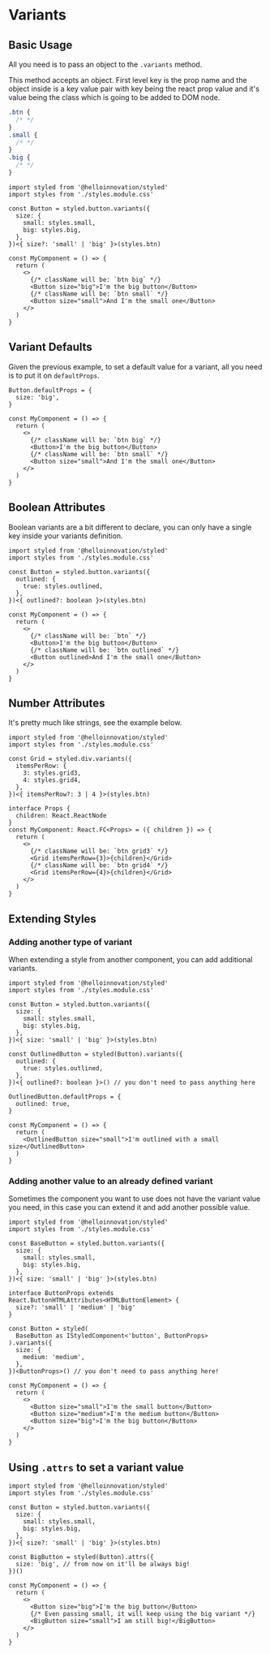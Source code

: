 # Variants

## Basic Usage

All you need is to pass an object to the `.variants` method.

This method accepts an object. First level key is the prop name and the object inside is a key value pair with key being the react prop value and it's value being the class which is going to be added to DOM node.

```css
.btn {
  /* */
}
.small {
  /* */
}
.big {
  /* */
}
```

```tsx
import styled from '@helloinnovation/styled'
import styles from './styles.module.css'

const Button = styled.button.variants({
  size: {
    small: styles.small,
    big: styles.big,
  },
})<{ size?: 'small' | 'big' }>(styles.btn)

const MyComponent = () => {
  return (
    <>
      {/* className will be: `btn big` */}
      <Button size="big">I'm the big button</Button>
      {/* className will be: `btn small` */}
      <Button size="small">And I'm the small one</Button>
    </>
  )
}
```

## Variant Defaults

Given the previous example, to set a default value for a variant, all you need is to put it on `defaultProps`.

```tsx
Button.defaultProps = {
  size: 'big',
}

const MyComponent = () => {
  return (
    <>
      {/* className will be: `btn big` */}
      <Button>I'm the big button</Button>
      {/* className will be: `btn small` */}
      <Button size="small">And I'm the small one</Button>
    </>
  )
}
```

## Boolean Attributes

Boolean variants are a bit different to declare, you can only have a single key inside your variants definition.

```tsx
import styled from '@helloinnovation/styled'
import styles from './styles.module.css'

const Button = styled.button.variants({
  outlined: {
    true: styles.outlined,
  },
})<{ outlined?: boolean }>(styles.btn)

const MyComponent = () => {
  return (
    <>
      {/* className will be: `btn` */}
      <Button>I'm the big button</Button>
      {/* className will be: `btn outlined` */}
      <Button outlined>And I'm the small one</Button>
    </>
  )
}
```

## Number Attributes

It's pretty much like strings, see the example below.

```tsx
import styled from '@helloinnovation/styled'
import styles from './styles.module.css'

const Grid = styled.div.variants({
  itemsPerRow: {
    3: styles.grid3,
    4: styles.grid4,
  },
})<{ itemsPerRow?: 3 | 4 }>(styles.btn)

interface Props {
  children: React.ReactNode
}
const MyComponent: React.FC<Props> = ({ children }) => {
  return (
    <>
      {/* className will be: `btn grid3` */}
      <Grid itemsPerRow={3}>{children}</Grid>
      {/* className will be: `btn grid4` */}
      <Grid itemsPerRow={4}>{children}</Grid>
    </>
  )
}
```

## Extending Styles

### Adding another type of variant

When extending a style from another component, you can add additional variants.

```tsx
import styled from '@helloinnovation/styled'
import styles from './styles.module.css'

const Button = styled.button.variants({
  size: {
    small: styles.small,
    big: styles.big,
  },
})<{ size: 'small' | 'big' }>(styles.btn)

const OutlinedButton = styled(Button).variants({
  outlined: {
    true: styles.outlined,
  },
})<{ outlined?: boolean }>() // you don't need to pass anything here

OutlinedButton.defaultProps = {
  outlined: true,
}

const MyComponent = () => {
  return (
    <OutlinedButton size="small">I'm outlined with a small size</OutlinedButton>
  )
}
```

### Adding another value to an already defined variant

Sometimes the component you want to use does not have the variant value you need, in this case you can extend it and add another possible value.

```tsx
import styled from '@helloinnovation/styled'
import styles from './styles.module.css'

const BaseButton = styled.button.variants({
  size: {
    small: styles.small,
    big: styles.big,
  },
})<{ size: 'small' | 'big' }>(styles.btn)

interface ButtonProps extends React.ButtonHTMLAttributes<HTMLButtonElement> {
  size?: 'small' | 'medium' | 'big'
}

const Button = styled(
  BaseButton as IStyledComponent<'button', ButtonProps>
).variants({
  size: {
    medium: 'medium',
  },
})<ButtonProps>() // you don't need to pass anything here!

const MyComponent = () => {
  return (
    <>
      <Button size="small">I'm the small button</Button>
      <Button size="medium">I'm the medium button</Button>
      <Button size="big">I'm the big button</Button>
    </>
  )
}
```

## Using `.attrs` to set a variant value

```tsx
import styled from '@helloinnovation/styled'
import styles from './styles.module.css'

const Button = styled.button.variants({
  size: {
    small: styles.small,
    big: styles.big,
  },
})<{ size?: 'small' | 'big' }>(styles.btn)

const BigButton = styled(Button).attrs({
  size: 'big', // from now on it'll be always big!
})()

const MyComponent = () => {
  return (
    <>
      <Button size="big">I'm the big button</Button>
      {/* Even passing small, it will keep using the big variant */}
      <BigButton size="small">I am still big!</BigButton>
    </>
  )
}
```
